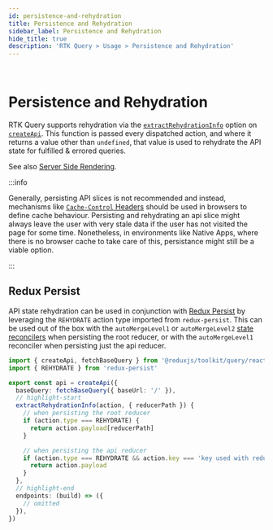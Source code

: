 ```yaml
---
id: persistence-and-rehydration
title: Persistence and Rehydration
sidebar_label: Persistence and Rehydration
hide_title: true
description: 'RTK Query > Usage > Persistence and Rehydration'
---
```


&nbsp;

# Persistence and Rehydration

RTK Query supports rehydration via the [`extractRehydrationInfo`](../api/createApi.mdx#extractrehydrationinfo)
option on [`createApi`](../api/createApi.mdx). This function is passed every dispatched action,
and where it returns a value other than `undefined`, that value is used to rehydrate the API state
for fulfilled & errored queries.

See also [Server Side Rendering](./server-side-rendering.mdx).

:::info

Generally, persisting API slices is not recommended and instead, mechanisms like
[`Cache-Control` Headers](https://developer.mozilla.org/en-US/docs/Web/HTTP/Headers/Cache-Control)
should be used in browsers to define cache behaviour.
Persisting and rehydrating an api slice might always leave the user with very stale data if the user
has not visited the page for some time.
Nonetheless, in environments like Native Apps, where there is no browser cache to take care of this,
persistance might still be a viable option.

:::

## Redux Persist

API state rehydration can be used in conjunction with [Redux Persist](https://github.com/rt2zz/redux-persist)
by leveraging the `REHYDRATE` action type imported from `redux-persist`. This can be used out of the
box with the `autoMergeLevel1` or `autoMergeLevel2` [state reconcilers](https://github.com/rt2zz/redux-persist#state-reconciler)
when persisting the root reducer, or with the `autoMergeLevel1` reconciler when persisting just the api reducer.

```ts title="redux-persist rehydration example"
import { createApi, fetchBaseQuery } from '@reduxjs/toolkit/query/react'
import { REHYDRATE } from 'redux-persist'

export const api = createApi({
  baseQuery: fetchBaseQuery({ baseUrl: '/' }),
  // highlight-start
  extractRehydrationInfo(action, { reducerPath }) {
    // when persisting the root reducer
    if (action.type === REHYDRATE) {
      return action.payload[reducerPath]
    }

    // when persisting the api reducer
    if (action.type === REHYDRATE && action.key === 'key used with redux-persist') {
      return action.payload
    }
  },
  // highlight-end
  endpoints: (build) => ({
    // omitted
  }),
})
```
